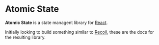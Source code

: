 
# Atomic State

**Atomic State** is a state managent library for [React](https://reactjs.org).

Initially looking to build something similar to [Recoil](https://recoiljs.org/), these are the docs for the resulting library.

